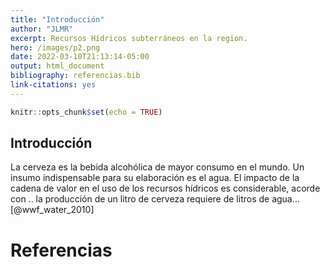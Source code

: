 ```yaml
---
title: "Introducción"
author: "JLMR"
excerpt: Recursos Hídricos subterráneos en la region.
hero: /images/p2.png
date: 2022-03-10T21:13:14-05:00
output: html_document
bibliography: referencias.bib
link-citations: yes
---
```


```r
knitr::opts_chunk$set(echo = TRUE)
```


## Introducción

La cerveza es la bebida alcohólica de mayor consumo en el mundo. Un insumo indispensable para su elaboración es el agua.  El impacto de la cadena de valor en el uso de los recursos hídricos es considerable, acorde con .. la producción de un litro de cerveza requiere de litros de agua…[@wwf_water_2010]

# Referencias